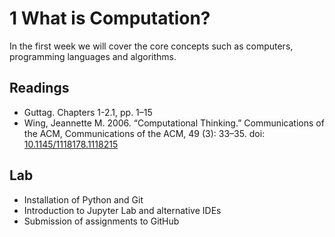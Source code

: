 # 1 What is Computation?

In the first week we will cover the core concepts such as computers, programming languages and algorithms.

## Readings

- Guttag. Chapters 1-2.1, pp. 1–15
- Wing, Jeannette M. 2006. "Computational Thinking." Communications of the ACM, Communications of the ACM, 49 (3): 33–35. doi: [10.1145/1118178.1118215](https://doi.org/10.1145/1118178.1118215)

## Lab

- Installation of Python and Git
- Introduction to Jupyter Lab and alternative IDEs
- Submission of assignments to GitHub